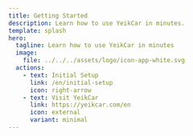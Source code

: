 ```yaml
---
title: Getting Started
description: Learn how to use YeikCar in minutes.
template: splash
hero:
  tagline: Learn how to use YeikCar in minutes
  image:
    file: ../../../assets/logo/icon-app-white.svg
  actions:
    - text: Initial Setup
      link: /en/initial-setup
      icon: right-arrow
    - text: Visit YeikCar
      link: https://yeikcar.com/en
      icon: external
      variant: minimal
---
```



<CardGrid stagger>
  <Card 
    title="Initial Setup" 
    icon="setting"
    iconColor="#b2c7ff"
    description="Learn how to set up your account and start using YeikCar."
    href="/en/initial-setup"
  />
  <Card
    title="First Steps"
    icon="rocket"
    iconColor="#b2c7ff"
    description="Step by step guide to start using the main features."
    href="/en/first-steps"
  />
  <Card
    title="Features"
    icon="external"
    iconColor="#b2c7ff"
    description="Explore all available features and tools."
    href="/en/features"
  />
  <Card
    title="Support"
    icon="document"
    iconColor="#b2c7ff"
    description="Find help and additional resources to solve your questions."
    href="/en/support"
  />
</CardGrid>
